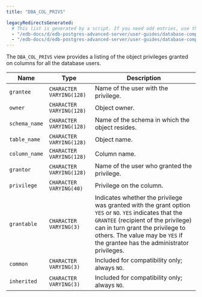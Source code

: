 ```yaml
---
title: "DBA_COL_PRIVS"

legacyRedirectsGenerated:
  # This list is generated by a script. If you need add entries, use the `legacyRedirects` key.
  - "/edb-docs/d/edb-postgres-advanced-server/user-guides/database-compatibility-for-oracle-developers-catalog-views-guide/13/dba_col_privs.html"
  - "/edb-docs/d/edb-postgres-advanced-server/user-guides/database-compatibility-for-oracle-developers-catalog-views-guide/latest/dba_col_privs.html"
---
```


<div id="dba_col_privs" class="registered_link"></div>

The `DBA_COL_PRIVS` view provides a listing of the object privileges granted on columns for all the database users.

| Name          | Type                     | Description                                                                                                                                                                                                                                                         |
| ------------- | ------------------------ | ------------------------------------------------------------------------------------------------------------------------------------------------------------------------------------------------------------------------------------------------------------------- |
| `grantee`     | `CHARACTER VARYING(128)` | Name of the user with the privilege.                                                                                                                                                                                                                                |
| `owner`       | `CHARACTER VARYING(128)` | Object owner.                                                                                                                                                                                                                                                       |
| `schema_name` | `CHARACTER VARYING(128)` | Name of the schema in which the object resides.                                                                                                                                                                                                                     |
| `table_name`  | `CHARACTER VARYING(128)` | Object name.                                                                                                                                                                                                                                                        |
| `column_name` | `CHARACTER VARYING(128)` | Column name.                                                                                                                                                                                                                                                        |
| `grantor`     | `CHARACTER VARYING(128)` | Name of the user who granted the privilege.                                                                                                                                                                                                                         |
| `privilege`   | `CHARACTER VARYING(40)`  | Privilege on the column.                                                                                                                                                                                                                                            |
| `grantable`   | `CHARACTER VARYING(3)`   | Indicates whether the privilege was granted with the grant option `YES` or `NO`. `YES` indicates that the `GRANTEE` (recipient of the privilege) can in turn grant the privilege to others. The value may be `YES` if the grantee has the administrator privileges. |
| `common`      | `CHARACTER VARYING(3)`   | Included for compatibility only; always `NO`.                                                                                                                                                                                                                       |
| `inherited`   | `CHARACTER VARYING(3)`   | Included for compatibility only; always `NO`.                                                                                                                                                                                                                       |
